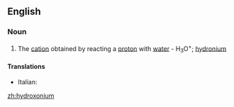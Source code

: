 ==English==

===Noun===
{{wikipedia}}
{{en-noun}}

# {{label|en|chemistry}} The [[cation]] obtained by reacting a [[proton]] with [[water]] - H<sub>3</sub>O<sup>+</sup>; [[hydronium]]

====Translations====
{{trans-top|cation}}
* Italian: {{t|it|idrossonio|m}}
{{trans-mid}}
{{trans-bottom}}

[[zh:hydroxonium]]